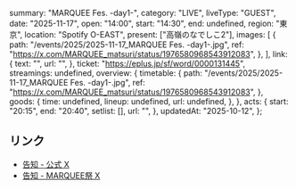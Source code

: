   summary: "MARQUEE Fes. -day1-",
  category: "LIVE",
  liveType: "GUEST",
  date: "2025-11-17",
  open: "14:00",
  start: "14:30",
  end: undefined,
  region: "東京",
  location: "Spotify O-EAST",
  present: ["高嶺のなでしこ2"],
  images: [
    {
      path: "/events/2025/2025-11-17_MARQUEE Fes. -day1-.jpg",
      ref: "https://x.com/MARQUEE_matsuri/status/1976580968543912083",
    },
  ],
  link: {
    text: "",
    url: "",
  },
  ticket: "https://eplus.jp/sf/word/0000131445",
  streamings: undefined,
  overview: {
    timetable: {
      path: "/events/2025/2025-11-17_MARQUEE Fes. -day1-.jpg",
      ref: "https://x.com/MARQUEE_matsuri/status/1976580968543912083",
    },
    goods: {
      time: undefined,
      lineup: undefined,
      url: undefined,
    },
  },
  acts: {
    start: "20:15",
    end: "20:40",
    setlist: [],
    url: "",
  },
  updatedAt: "2025-10-12",
};

## リンク

- [告知 - 公式 X](https://x.com/takanenofficial/status/1983811120994689420)
- [告知 - MARQUEE祭 X](https://x.com/MARQUEE_matsuri/status/1976580968543912083)
